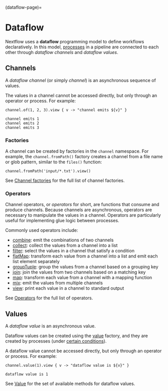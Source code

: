 (dataflow-page)=

# Dataflow

Nextflow uses a **dataflow** programming model to define workflows declaratively. In this model, [processes][process-page] in a pipeline are connected to each other through *dataflow channels* and *dataflow values*.

## Channels

A *dataflow channel* (or simply *channel*) is an asynchronous sequence of values.

The values in a channel cannot be accessed directly, but only through an operator or process. For example:

```nextflow
channel.of(1, 2, 3).view { v -> "channel emits ${v}" }
```

```console
channel emits 1
channel emits 2
channel emits 3
```

### Factories

A channel can be created by factories in the `channel` namespace. For example, the `channel.fromPath()` factory creates a channel from a file name or glob pattern, similar to the `files()` function:

```nextflow
channel.fromPath('input/*.txt').view()
```

See [Channel factories][channel-factory] for the full list of channel factories.

### Operators

Channel operators, or *operators* for short, are functions that consume and produce channels. Because channels are asynchronous, operators are necessary to manipulate the values in a channel. Operators are particularly useful for implementing glue logic between processes.

Commonly used operators include:

- [combine][operator-combine]: emit the combinations of two channels
- [collect][operator-collect]: collect the values from a channel into a list
- [filter][operator-filter]: select the values in a channel that satisfy a condition
- [flatMap][operator-flatMap]: transform each value from a channel into a list and emit each list element separately
- [groupTuple][operator-grouptuple]: group the values from a channel based on a grouping key
- [join][operator-join]: join the values from two channels based on a matching key
- [map][operator-map]: transform each value from a channel with a mapping function
- [mix][operator-mix]: emit the values from multiple channels
- [view][operator-view]: print each value in a channel to standard output

See [Operators][operator-page] for the full list of operators.

## Values

A *dataflow value* is an asynchronous value.

Dataflow values can be created using the [value][channel-value] factory, and they are created by processes (under [certain conditions][process-out-singleton]).

A dataflow value cannot be accessed directly, but only through an operator or process. For example:

```nextflow
channel.value(1).view { v -> "dataflow value is ${v}" }
```

```console
dataflow value is 1
```

See [Value][stdlib-types-value] for the set of available methods for dataflow values.

[channel-of]: /nextflow_docs/nextflow_repo/docs/reference/channel.mdx#of
[channel-path]: /nextflow_docs/nextflow_repo/docs/reference/channel.mdx#frompath
[operator-map]: /nextflow_docs/nextflow_repo/docs/reference/operator.mdx#map
[operator-flatmap]: /nextflow_docs/nextflow_repo/docs/reference/operator.mdx#flatmap
[process-output]: /nextflow_docs/nextflow_repo/docs/process.mdx#outputs
[channel-value]: /nextflow_docs/nextflow_repo/docs/reference/channel.mdx#value
[operator-first]: /nextflow_docs/nextflow_repo/docs/reference/operator.mdx#first
[operator-collect]: /nextflow_docs/nextflow_repo/docs/reference/operator.mdx#collect
[operator-reduce]: /nextflow_docs/nextflow_repo/docs/reference/operator.mdx#reduce
[process-page]: /nextflow_docs/nextflow_repo/docs/process.mdx
[process-out-singleton]: /nextflow_docs/nextflow_repo/docs/process.mdx#singleton-outputs
[process-multiple-input-channels]: /nextflow_docs/nextflow_repo/docs/process.mdx#multiple-input-channels
[channel-factory]: /nextflow_docs/nextflow_repo/docs/channel.mdx
[operator-combine]: /nextflow_docs/nextflow_repo/docs/reference/operator.mdx#combine
[operator-filter]: /nextflow_docs/nextflow_repo/docs/reference/operator.mdx#filter
[operator-flatMap]: /nextflow_docs/nextflow_repo/docs/reference/operator.mdx#flatmap
[operator-grouptuple]: /nextflow_docs/nextflow_repo/docs/reference/operator.mdx#grouptuple
[operator-join]: /nextflow_docs/nextflow_repo/docs/reference/operator.mdx#join
[operator-mix]: /nextflow_docs/nextflow_repo/docs/reference/operator.mdx#mix
[operator-view]: /nextflow_docs/nextflow_repo/docs/reference/operator.mdx#view
[operator-page]: /nextflow_docs/nextflow_repo/docs/reference/operator.mdx
[stdlib-types-value]: /nextflow_docs/nextflow_repo/docs/reference/stdlib-types.mdx#value